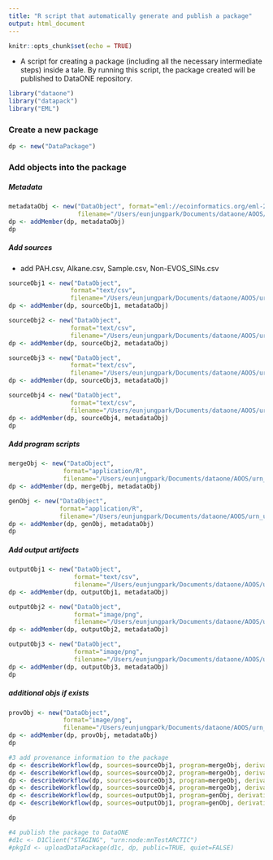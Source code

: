 ```yaml
---
title: "R script that automatically generate and publish a package"
output: html_document
---
```


```r
knitr::opts_chunk$set(echo = TRUE)
```

* A script for creating a package (including all the necessary intermediate steps) inside a tale. By running this script, the package created will be published to DataONE repository.
```r
library("dataone")
library("datapack")
library("EML")
```
### Create a new package
```r
dp <- new("DataPackage")
```

### Add objects into the package
##### Metadata
```r
metadataObj <- new("DataObject", format="eml://ecoinformatics.org/eml-2.1.1", 
                   filename="/Users/eunjungpark/Documents/dataone/AOOS/urn_uuid_1d23e155_3ef5_47c6_9612_027c80855e8d/data/metadata.xml")
dp <- addMember(dp, metadataObj)
dp
```

##### Add sources
+ add PAH.csv, Alkane.csv, Sample.csv, Non-EVOS_SINs.csv
```r
sourceObj1 <- new("DataObject", 
                 format="text/csv",
                 filename="/Users/eunjungpark/Documents/dataone/AOOS/urn_uuid_1d23e155_3ef5_47c6_9612_027c80855e8d/data/PAH.csv")
dp <- addMember(dp, sourceObj1, metadataObj)

sourceObj2 <- new("DataObject", 
                 format="text/csv",
                 filename="/Users/eunjungpark/Documents/dataone/AOOS/urn_uuid_1d23e155_3ef5_47c6_9612_027c80855e8d/data/Alkane.csv")
dp <- addMember(dp, sourceObj2, metadataObj)

sourceObj3 <- new("DataObject", 
                 format="text/csv",
                 filename="/Users/eunjungpark/Documents/dataone/AOOS/urn_uuid_1d23e155_3ef5_47c6_9612_027c80855e8d/data/Sample.csv")
dp <- addMember(dp, sourceObj3, metadataObj)

sourceObj4 <- new("DataObject", 
                 format="text/csv",
                 filename="/Users/eunjungpark/Documents/dataone/AOOS/urn_uuid_1d23e155_3ef5_47c6_9612_027c80855e8d/data/Non-EVOS_SINs.csv")
dp <- addMember(dp, sourceObj4, metadataObj)
dp
```

##### Add program scripts
```r
mergeObj <- new("DataObject", 
               format="application/R",
               filename="/Users/eunjungpark/Documents/dataone/AOOS/urn_uuid_1d23e155_3ef5_47c6_9612_027c80855e8d/data/Total_PAH_and_Alkanes_GoA_Hydrocarbons_Clean.R")
dp <- addMember(dp, mergeObj, metadataObj)

genObj <- new("DataObject",
              format="application/R",
              filename="/Users/eunjungpark/Documents/dataone/AOOS/urn_uuid_1d23e155_3ef5_47c6_9612_027c80855e8d/data/hcdbSites.R")
dp <- addMember(dp, genObj, metadataObj)
dp
```

##### Add output artifacts
```r
outputObj1 <- new("DataObject",
                  format="text/csv",
                  filename="/Users/eunjungpark/Documents/dataone/AOOS/urn_uuid_1d23e155_3ef5_47c6_9612_027c80855e8d/data/Total_Aromatic_Alkanes_PWS.csv")
dp <- addMember(dp, outputObj1, metadataObj)

outputObj2 <- new("DataObject",
                  format="image/png",
                  filename="/Users/eunjungpark/Documents/dataone/AOOS/urn_uuid_1d23e155_3ef5_47c6_9612_027c80855e8d/data/hcdbSamplesGOA.png")
dp <- addMember(dp, outputObj2, metadataObj)

outputObj3 <- new("DataObject",
                  format="image/png",
                  filename="/Users/eunjungpark/Documents/dataone/AOOS/urn_uuid_1d23e155_3ef5_47c6_9612_027c80855e8d/data/hcdbSampleLocs.png")
dp <- addMember(dp, outputObj3, metadataObj)
dp
```

##### additional objs if exists
```r
provObj <- new("DataObject",
               format="image/png",
               filename="/Users/eunjungpark/Documents/dataone/AOOS/urn_uuid_1d23e155_3ef5_47c6_9612_027c80855e8d/data/pros_prov_YW_AOOS.png")
dp <- addMember(dp, provObj, metadataObj)
dp
```



```r
#3 add provenance information to the package
dp <- describeWorkflow(dp, sources=sourceObj1, program=mergeObj, derivations=outputObj1)
dp <- describeWorkflow(dp, sources=sourceObj2, program=mergeObj, derivations=outputObj1)
dp <- describeWorkflow(dp, sources=sourceObj3, program=mergeObj, derivations=outputObj1)
dp <- describeWorkflow(dp, sources=sourceObj4, program=mergeObj, derivations=outputObj1)
dp <- describeWorkflow(dp, sources=outputObj1, program=genObj, derivations=outputObj2)
dp <- describeWorkflow(dp, sources=outputObj1, program=genObj, derivations=outputObj3)

dp
```

```r
#4 publish the package to DataONE
#d1c <- D1Client("STAGING", "urn:node:mnTestARCTIC")
#pkgId <- uploadDataPackage(d1c, dp, public=TRUE, quiet=FALSE)
```

